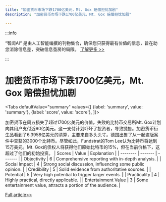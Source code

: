 ```yaml
---
title: "加密货币市场下跌1700亿美元，Mt. Gox 赔偿担忧加剧"
description: "加密货币市场下跌1700亿美元，Mt. Gox 赔偿担忧加剧"

---
```



:::info

“智闻AI“ 是由人工智能编撰的刊物集合，确保您只获得最有价值的信息，旨在助您消除信息差，突破信息茧房的局限。  [了解更多 >>](/)

:::

# 加密货币市场下跌1700亿美元，Mt. Gox 赔偿担忧加剧


<Tabs
	defaultValue="summary"
	values={[
	{label: 'summary', value: 'summary'},
	{label: 'score', value: 'score'},
]}>
<TabItem value="summary">


加密货币在周五损失了超过1700亿美元的价值。失败的比特币交易所Mt. Gox计划向其用户支付近90亿美元。这一支付计划吓坏了投资者，导致抛售。加密货币衍生品看到了6.3958亿美元的清算，主要来自多头头寸。德国出售了从一起盗版案件中查获的3000个比特币。尽管如此，Fundstrat的Tom Lee认为比特币将达到15万美元。Mt. Gox的债权人将获得他们原始比特币的15%，但在当前价格下，这超过了他们的初始投资。
</TabItem>
<TabItem value="score">
	| Scores     | Value   | Explanation |
	| -------- | ------- | ------- |
	| Objectivity  | 6    | Comprehensive reporting with in-depth analysis.    |
	| Social Impact | 4     | Strong social discussion, influencing some public opinion.    |
	| Credibility    | 5    | Solid evidence from authoritative sources.    |
	| Potential    | 5    | Very high potential to trigger larger events.    |
	| Practicality    | 4    | Highly practical, directly applicable.    |
	| Entertainment Value    | 3    | Some entertainment value, attracts a portion of the audience.    |
</TabItem>
</Tabs>

[Full article>>](https://slashdot.org/story/24/07/07/1546226/170-billion-selloff-in-cryptocurrencies-friday-as-mt-gox-payout-looms?utm_source=rss1.0mainlinkanon&utm_medium=feed)
